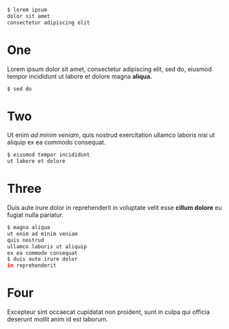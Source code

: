 
<Step video="step-0.webm" from={0} to={23.61}>


```bash
$ lorem ipsum
dolor sit amet
consectetur adipiscing elit
```

# One

Lorem ipsum dolor sit amet, consectetur adipiscing
elit, sed do, eiusmod tempor incididunt ut labore et
dolore magna **aliqua.**

</Step>


<Step video="step-1.webm" from={0} to={1.56}>


```bash
$ sed do
```

# Two

Ut enim _ad minim veniam_, quis nostrud exercitation
ullamco laboris nisi ut aliquip ex ea commodo consequat.

</Step>


<Step video="step-2.webm" from={0} to={1}>


```bash
$ eiusmod tempor incididunt
ut labore et dolore
```

# Three

Duis aute irure dolor in reprehenderit in voluptate velit
esse **cillum dolore** eu fugiat nulla pariatur.

</Step>


<Step video="step-3.webm" from={0} to={12}>


```bash
$ magna aliqua
ut enim ad minim veniam
quis nostrud
ullamco laboris ut aliquip
ex ea commodo consequat
$ duis aute irure dolor
in reprehenderit
```

# Four

Excepteur sint occaecat cupidatat non proident, sunt in
culpa qui officia deserunt _mollit_ anim id est laborum.

</Step>

